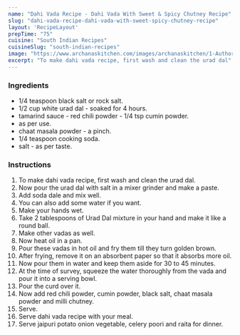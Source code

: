 ---
name: "Dahi Vada Recipe - Dahi Vada With Sweet & Spicy Chutney Recipe"
slug: "dahi-vada-recipe-dahi-vada-with-sweet-spicy-chutney-recipe"
layout: 'RecipeLayout'
prepTime: "75"
cuisine: "South Indian Recipes"
cuisineSlug: "south-indian-recipes"
image: "https://www.archanaskitchen.com/images/archanaskitchen/1-Author/Waagmi_Soni/Dahi_Vada.jpg"
excerpt: "To make dahi vada recipe, first wash and clean the urad dal"
---

### Ingredients

-  1/4 teaspoon black salt or rock salt.
- 1/2 cup white urad dal - soaked for 4 hours.
-  tamarind sauce - red chili powder - 1/4 tsp cumin powder.
-  as per use.
-  chaat masala powder - a pinch.
-  1/4 teaspoon cooking soda.
-  salt - as per taste.

### Instructions

1. To make dahi vada recipe, first wash and clean the urad dal.
1. Now pour the urad dal with salt in a mixer grinder and make a paste.
1. Add soda dale and mix well.
1. You can also add some water if you want.
1. Make your hands wet.
1. Take 2 tablespoons of Urad Dal mixture in your hand and make it like a round ball.
1. Make other vadas as well.
1. Now heat oil in a pan.
1. Pour these vadas in hot oil and fry them till they turn golden brown.
1. After frying, remove it on an absorbent paper so that it absorbs more oil.
1. Now pour them in water and keep them aside for 30 to 45 minutes.
1. At the time of survey, squeeze the water thoroughly from the vada and pour it into a serving bowl.
1. Pour the curd over it.
1. Now add red chili powder, cumin powder, black salt, chaat masala powder and milli chutney.
1. Serve.
1. Serve dahi vada recipe with your meal.
1. Serve jaipuri potato onion vegetable, celery poori and raita for dinner.

